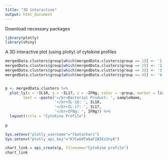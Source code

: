 ```yaml
---
title: "3D interactive"
output: html_document
---
```

Download necessary packages

```r

library(plotly)
library(shiny)

```


A 3D interactive plot (using plotly) of cytokine profiles
```r

mergedData.clusters$group[which(mergedData.clusters$group == 1)] <- '1'
mergedData.clusters$group[which(mergedData.clusters$group == 2)] <- '2'
mergedData.clusters$group[which(mergedData.clusters$group == 3)] <- '3'
mergedData.clusters$group[which(mergedData.clusters$group == 4)] <- '4'


p <- mergedData.clusters %>%
  plot_ly(x = ~IL10, y = ~IL17, z = ~IFNg, color = ~group, marker = list(size = 5), hoverinfo = 'text',
        text = ~paste('</br>Bacterial Product: ', sampleName,
                      '</br>IL-10: ', IL10,
                      '</br>IL-17: ', IL17,
                      '</br>IFNg: ', IFNg)) %>%
  layout(title = "Cytokine Profile")
 
p

Sys.setenv("plotly_username"="lbatachari")
Sys.setenv("plotly_api_key"="K7CwUdTaQaFIBIkz2ny8")

chart_link = api_create(p, filename="Cytokine profile")
chart_link
```
